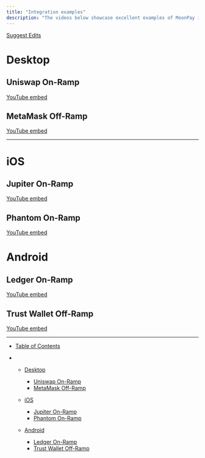 ```yaml
---
title: "Integration examples"
description: "The videos below showcase excellent examples of MoonPay integrations, categorized by platform."
---
```


[Suggest Edits](/edit/integration-examples)

# Desktop

## Uniswap On-Ramp

[YouTube embed](//cdn.embedly.com/widgets/media.html?src=https%3A%2F%2Fwww.youtube.com%2Fembed%2FK9o5Xoa0nF4%3Ffeature%3Doembed&display_name=YouTube&url=https%3A%2F%2Fwww.youtube.com%2Fwatch%3Fv%3DK9o5Xoa0nF4&image=https%3A%2F%2Fi.ytimg.com%2Fvi%2FK9o5Xoa0nF4%2Fhqdefault.jpg&key=7788cb384c9f4d5dbbdbeffd9fe4b92f&type=text%2Fhtml&schema=youtube)

## MetaMask Off-Ramp

[YouTube embed](//cdn.embedly.com/widgets/media.html?src=https%3A%2F%2Fwww.youtube.com%2Fembed%2FDW9E-TYZFLA%3Ffeature%3Doembed&display_name=YouTube&url=https%3A%2F%2Fwww.youtube.com%2Fwatch%3Fv%3DDW9E-TYZFLA&image=https%3A%2F%2Fi.ytimg.com%2Fvi%2FDW9E-TYZFLA%2Fhqdefault.jpg&key=7788cb384c9f4d5dbbdbeffd9fe4b92f&type=text%2Fhtml&schema=youtube)

---

# iOS

## Jupiter On-Ramp

[YouTube embed](//cdn.embedly.com/widgets/media.html?src=https%3A%2F%2Fwww.youtube.com%2Fembed%2FxjDNEzJT94A%3Ffeature%3Doembed&display_name=YouTube&url=https%3A%2F%2Fwww.youtube.com%2Fwatch%3Fv%3DxjDNEzJT94A&image=https%3A%2F%2Fi.ytimg.com%2Fvi%2FxjDNEzJT94A%2Fhqdefault.jpg&key=02466f963b9b4bb8845a05b53d3235d7&type=text%2Fhtml&schema=youtube)

## Phantom On-Ramp

[YouTube embed](//cdn.embedly.com/widgets/media.html?src=https%3A%2F%2Fwww.youtube.com%2Fembed%2FQi17ay1JBUI%3Ffeature%3Doembed&display_name=YouTube&url=https%3A%2F%2Fwww.youtube.com%2Fwatch%3Fv%3DQi17ay1JBUI&image=https%3A%2F%2Fi.ytimg.com%2Fvi%2FQi17ay1JBUI%2Fhqdefault.jpg&key=7788cb384c9f4d5dbbdbeffd9fe4b92f&type=text%2Fhtml&schema=youtube)

# Android

## Ledger On-Ramp

[YouTube embed](//cdn.embedly.com/widgets/media.html?src=https%3A%2F%2Fwww.youtube.com%2Fembed%2Fv3wvL5uxiuc%3Ffeature%3Doembed&display_name=YouTube&url=https%3A%2F%2Fwww.youtube.com%2Fwatch%3Fv%3Dv3wvL5uxiuc&image=https%3A%2F%2Fi.ytimg.com%2Fvi%2Fv3wvL5uxiuc%2Fhqdefault.jpg&key=7788cb384c9f4d5dbbdbeffd9fe4b92f&type=text%2Fhtml&schema=youtube)

## Trust Wallet Off-Ramp

[YouTube embed](//cdn.embedly.com/widgets/media.html?src=https%3A%2F%2Fwww.youtube.com%2Fembed%2FHJHxoNoQ0S4%3Ffeature%3Doembed&display_name=YouTube&url=https%3A%2F%2Fwww.youtube.com%2Fwatch%3Fv%3DHJHxoNoQ0S4&image=https%3A%2F%2Fi.ytimg.com%2Fvi%2FHJHxoNoQ0S4%2Fhqdefault.jpg&key=7788cb384c9f4d5dbbdbeffd9fe4b92f&type=text%2Fhtml&schema=youtube)

---

- [Table of Contents](#)

- - [Desktop](#desktop)

    - [Uniswap On-Ramp](#uniswap-on-ramp)
    - [MetaMask Off-Ramp](#metamask-off-ramp)

  - [iOS](#ios)

    - [Jupiter On-Ramp](#jupiter-on-ramp)
    - [Phantom On-Ramp](#phantom-on-ramp)

  - [Android](#android)

    - [Ledger On-Ramp](#ledger-on-ramp)
    - [Trust Wallet Off-Ramp](#trust-wallet-off-ramp)
